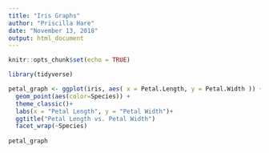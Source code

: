```yaml
---
title: "Iris Graphs"
author: "Priscilla Hare"
date: "November 13, 2018"
output: html_document
---
```


```r
knitr::opts_chunk$set(echo = TRUE)
```

```r
library(tidyverse)
```

```r
petal_graph <- ggplot(iris, aes( x = Petal.Length, y = Petal.Width )) +
  geom_point(aes(color=Species)) +
  theme_classic()+
  labs(x = "Petal Length", y = "Petal Width")+
  ggtitle("Petal Length vs. Petal Width")
  facet_wrap(~Species)
  
petal_graph


```

